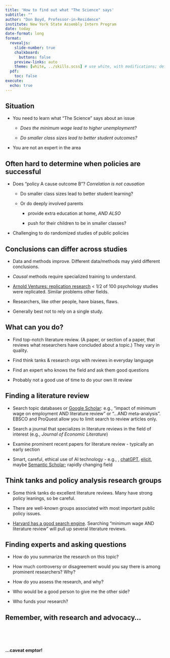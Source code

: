 ```yaml
---
title: 'How to find out what "The Science" says'
subtitle: ""
author: "Don Boyd, Professor-in-Residence"
institute: New York State Assembly Intern Program
date: today
date-format: long
format:
  revealjs: 
    slide-number: true
    chalkboard: 
      buttons: false
    preview-links: auto
    theme: [white, ../skills.scss] # use white, with modifications; default also ok
  pdf:
    toc: false    
execute:
  echo: true    
---
```


## Situation

-   You need to learn what "The Science" says about an issue

    -   *Does the minimum wage lead to higher unemployment?*

    -   *Do smaller class sizes lead to better student outcomes?*

-   You are not an expert in the area

## Often hard to determine when policies are successful

-   Does "policy A cause outcome B"? *Correlation is not causation*

    -   Do smaller class sizes lead to better student learning?

    -   Or do deeply involved parents

        -   provide extra education at home, *AND ALSO*

        -   push for their children to be in smaller classes?

-   Challenging to do randomized studies of public policies

## Conclusions can differ across studies

-   Data and methods improve. Different data/methods may yield different conclusions.

-   *Causal* methods require specialized training to understand.

-   [Arnold Ventures: replication research](https://www.arnoldventures.org/stories/important-lessons-about-reproducibility-in-science) \< 1/2 of 100 psychology studies were replicated. Similar problems other fields.

-   Researchers, like other people, have biases, flaws.

-   Generally best not to rely on a single study.

```{=html}
<!--

Rendering:

# quarto render science.qmd --to html
# quarto render science.qmd --to pdf


Publishing to the web:

quarto publish netlify science.qmd
quarto publish netlify science.qmd --no-render --no-browser --no-prompt
quarto publish netlify science.qmd --no-browser --no-prompt

https://boyd-science.netlify.app

The <dd> tag is used to describe a term/name in a description list.

The <dd> tag is used in conjunction with <dl> (defines a description list) and <dt> (defines terms/names).

Inside a <dd> tag you can put paragraphs, line breaks, images, links, lists, etc.

Document font size - see process for live review
https://www.youtube.com/watch?v=yAlhq8yhLsw


-->
```
## What can you do?

-   Find top-notch literature review. (A paper, or section of a paper, that reviews what researchers have concluded about a topic.) They vary in quality.

-   Find think tanks & research orgs with reviews in everyday language

-   Find an expert who knows the field and ask them good questions

-   Probably not a good use of time to do your own lit review

## Finding a literature review

-   Search topic databases or [Google Scholar](https://scholar.google.com/): e.g., "impact of minimum wage on employment AND literature review" or "...AND meta-analysis". EBSCO and ProQuest allow you to limit search to review articles only.

-   Search a journal that specializes in literature reviews in the field of interest (e.g., *Journal of Economic Literature*)

-   Examine prominent recent papers for literature review - typically an early section

-   Smart, careful, ethical use of AI technology - e.g., , [chatGPT](https://chat.openai.com/), [elicit](https://elicit.org/), maybe [Semantic Scholar](https://www.semanticscholar.org/); rapidly changing field

## Think tanks and policy analysis research groups

-   Some think tanks do excellent literature reviews. Many have strong policy leanings, so be careful.

-   There are well-known groups associated with most important public policy issues.

-   [Harvard has a good search engine](https://guides.library.harvard.edu/hks/think_tank_search). Searching "minimum wage AND literature review" will pull up several literature reviews.

## Finding experts and asking questions

-   How do you summarize the research on this topic?

-   How much controversy or disagreement would you say there is among prominent researchers? Why?

-   How do you assess the research, and why?

-   Who would be a good person to give me the other side?

-   Who funds your research?

## Remember, with research and advocacy...

<br> <br> <br>

**...caveat emptor!**
